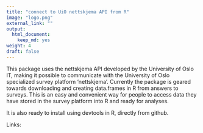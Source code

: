 ```yaml
---
title: "connect to UiO nettskjema API from R"
image: "logo.png"
external_link: ""
output:
  html_document:
    keep_md: yes
weight: 4
draft: false
---
```


This package uses the nettskjema API developed by the University of Oslo IT, making it possible to communicate with the University of Oslo specialized survey platform 'nettskjema'. 
Currently the package is geared towards downloading and creating data.frames in R from answers to surveys. 
This is an easy and convenient way for people to access data they have stored in the survey platform into R and ready for analyses. 

It is also ready to install using devtools in R, directly from github.

Links: 
<a href="https://github.com/LCBC-UiO/nettskjemar/" title="GitHub repo"><i class="fab fa-github"></i></a>

